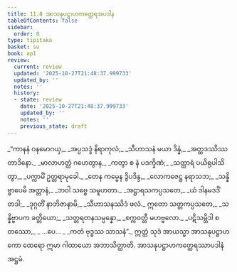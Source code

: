 ```yaml
---
title: 11.8 အာသနုပဋ္ဌာဟကတ္ထေရအပဒါန
tableOfContents: false
sidebar:
  order: 8
type: tipitaka
basket: su
book: ap1
review:
  current: review
  updated: '2025-10-27T21:48:37.999733'
  updated_by: ''
  notes: ''
  history:
  - state: review
    date: '2025-10-27T21:48:37.999733'
    updated_by: ''
    notes: ''
    previous_state: draft
---
```



<ReviewStatus review={frontmatter.review} showDetails={true} />

<HypothesisAnnotation frontmatter={frontmatter} />

<DynamicBreadcrumb />

<Division number="47" book="ap1" e="ch" v="20" p="158">

<Paragraph number="1912" type="verses" book="ap1">
_“ကာနနံ ဝနမောဂယှ,_  
_အပ္ပသဒ္ဒံ နိရာကုလံ;_  
_သီဟာသနံ မယာ ဒိန္နံ,_  
_အတ္ထဒဿိဿ တာဒိနော._  

</Paragraph>

</Division>
<Division number="48" book="ap1" e="ch" v="20" p="158">

<Paragraph number="1913" type="verses" book="ap1">
_မာလာဟတ္ထံ ဂဟေတွာန,_  
_ကတွာ စ နံ ပဒက္ခိဏံ;_  
_သတ္ထာရံ ပယိရုပါသိတွာ,_  
_ပက္ကာမိံ ဥတ္တရာမုခေါ._  

</Paragraph>

</Division>
<Division number="49" book="ap1" e="ch" v="20" p="159">

<Paragraph number="1914" type="verses" book="ap1">
_တေန ကမ္မေန ဒွိပဒိန္ဒ,_  
_လောကဇေဋ္ဌ နရာသဘ;_  
_သန္နိဗ္ဗာပေမိ အတ္တာနံ,_  
_ဘဝါ သဗ္ဗေ သမူဟတာ._  

</Paragraph>

</Division>
<Division number="50" book="ap1" e="ch" v="20" p="159">

<Paragraph number="1915" type="verses" book="ap1">
_အဋ္ဌာရသကပ္ပသတေ,_  
_ယံ ဒါနမဒဒိံ တဒါ;_  
_ဒုဂ္ဂတိံ နာဘိဇာနာမိ,_  
_သီဟာသနဿိဒံ ဖလံ._  

</Paragraph>

</Division>
<Division number="51" book="ap1" e="ch" v="20" p="159">

<Paragraph number="1916" type="verses" book="ap1">
ဣတော သတ္တကပ္ပသတေ,_  
_သန္နိဗ္ဗာပက ခတ္တိယော;_  
_သတ္တရတနသမ္ပန္နော,_  
_စက္ကဝတ္တီ မဟဗ္ဗလော._  

</Paragraph>

</Division>
<Division number="52" book="ap1" e="ch" v="20" p="159">

<Paragraph number="1917" type="verses" book="ap1">
_ပဋိသမ္ဘိဒါ စတဿော,_  
_ …ပေ… _  
_ကတံ ဗုဒ္ဓဿ သာသနံ”._  

</Paragraph>

<Paragraph number="1918" book="ap1">
ဣတ္ထံ သုဒံ အာယသ္မာ အာသနုပဋ္ဌာဟကော ထေရော ဣမာ ဂါထာယော အဘာသိတ္ထာတိ.

</Paragraph>
</Division>

<Paragraph number="1919" type="center" book="ap1">
အာသနုပဋ္ဌာဟကတ္ထေရဿာပဒါနံ အဋ္ဌမံ.
</Paragraph>